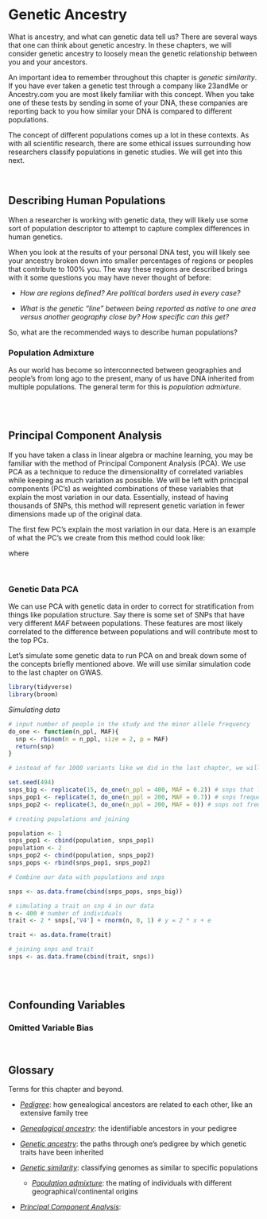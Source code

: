 # Genetic Ancestry

What is ancestry, and what can genetic data tell us? There are several ways that one can think about genetic ancestry. In these chapters, we will consider genetic ancestry to loosely mean the genetic relationship between you and your ancestors.

An important idea to remember throughout this chapter is *genetic similarity*. If you have ever taken a genetic test through a company like 23andMe or Ancestry.com you are most likely familiar with this concept. When you take one of these tests by sending in some of your DNA, these companies are reporting back to you how similar your DNA is compared to different populations.

The concept of different populations comes up a lot in these contexts. As with all scientific research, there are some ethical issues surrounding how researchers classify populations in genetic studies. We will get into this next.

\

## Describing Human Populations

When a researcher is working with genetic data, they will likely use some sort of population descriptor to attempt to capture complex differences in human genetics.

When you look at the results of your personal DNA test, you will likely see your ancestry broken down into smaller percentages of regions or peoples that contribute to 100% you. The way these regions are described brings with it some questions you may have never thought of before:

-   *How are regions defined? Are political borders used in every case?*

-   *What is the genetic "line" between being reported as native to one area versus another geography close by? How specific can this get?*

So, what are the recommended ways to describe human populations? 

### Population Admixture

As our world has become so interconnected between geographies and people's from long ago to the present, many of us have DNA inherited from multiple populations. The general term for this is *population admixture*.



\
\

## Principal Component Analysis

If you have taken a class in linear algebra or machine learning, you may be familiar with the method of Principal Component Analysis (PCA). We use PCA as a technique to reduce the dimensionality of correlated variables while keeping as much variation as possible. We will be left with principal components (PC's) as weighted combinations of these variables that explain the most variation in our data. Essentially, instead of having thousands of SNPs, this method will  represent genetic variation in fewer dimensions made up of the original data.

The first few PC's explain the most variation in our data. Here is an example of what the PC's we create from this method could look like:

\begin{align} 
\text{PC}1 &= a{11}x_1 + a_{12}x_2 + \dots + a_{1p}x_p \\ 
\text{PC}2 &= a{21}x_1 + a_{22}x_2 + \dots + a_{2p}x_p \\ 
&\vdots \\ 
\text{PC}n &= a{n1}x_1 + a_{n2}x_2 + \dots + a_{np}x_p 
\end{align} 

where 

\begin{align}
& x_1, x_2, \dots, x_p \text{ are the original SNPs and} \\
& a_{ij} \text{ are the weights of each SNP towards a PC}
\end{align}

\

### Genetic Data PCA

We can use PCA with genetic data in order to correct for stratification from things like population structure. Say there is some set of SNPs that have very different *MAF* between populations. These features are most likely correlated to the difference between populations and will contribute most to the top PCs.

Let's simulate some genetic data to run PCA on and break down some of the concepts briefly mentioned above. We will use similar simulation code to the last chapter on GWAS.

```r
library(tidyverse)
library(broom)
```

*Simulating data*

```r
# input number of people in the study and the minor allele frequency
do_one <- function(n_ppl, MAF){
  snp <- rbinom(n = n_ppl, size = 2, p = MAF)
  return(snp)
}

# instead of for 1000 variants like we did in the last chapter, we will make a smaller sets of variants for two populations each with 200 people (400 people total)

set.seed(494)
snps_big <- replicate(15, do_one(n_ppl = 400, MAF = 0.2)) # snps that look similar between populations
snps_pop1 <- replicate(3, do_one(n_ppl = 200, MAF = 0.7)) # snps frequent in population 1
snps_pop2 <- replicate(3, do_one(n_ppl = 200, MAF = 0)) # snps not frequent in population 2

# creating populations and joining

population <- 1
snps_pop1 <- cbind(population, snps_pop1)
population <- 2
snps_pop2 <- cbind(population, snps_pop2)
snps_pops <- rbind(snps_pop1, snps_pop2)

# Combine our data with populations and snps

snps <- as.data.frame(cbind(snps_pops, snps_big))

# simulating a trait on snp 4 in our data
n <- 400 # number of individuals 
trait <- 2 * snps[,'V4'] + rnorm(n, 0, 1) # y = 2 * x + e

trait <- as.data.frame(trait) 

# joining snps and trait
snps <- as.data.frame(cbind(trait, snps))

```


\
\

## Confounding Variables



### Omitted Variable Bias

\

## Glossary {.unnumbered}

Terms for this chapter and beyond.

-   [*Pedigree*]{.underline}: how genealogical ancestors are related to each other, like an extensive family tree

-   [*Genealogical ancestry*]{.underline}: the identifiable ancestors in your pedigree

-   [*Genetic ancestry*]{.underline}: the paths through one's pedigree by which genetic traits have been inherited

-   [*Genetic similarity*]{.underline}: classifying genomes as similar to specific populations

    -   [*Population admixture*]{.underline}: the mating of individuals with different geographical/continental origins

-   [*Principal Component Analysis*]{.underline}:
